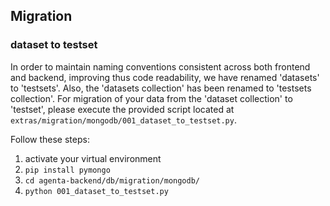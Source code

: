 ## Migration

### dataset to testset

In order to maintain naming conventions consistent across both frontend and backend, improving thus code readability, we have renamed 'datasets' to 'testsets'. Also, the 'datasets collection' has been renamed to 'testsets collection'. For migration of your data from the 'dataset collection' to 'testset', please execute the provided script located at `extras/migration/mongodb/001_dataset_to_testset.py`.

Follow these steps:

1. activate your virtual environment
2. `pip install pymongo`
3. `cd agenta-backend/db/migration/mongodb/`
4. `python 001_dataset_to_testset.py`
